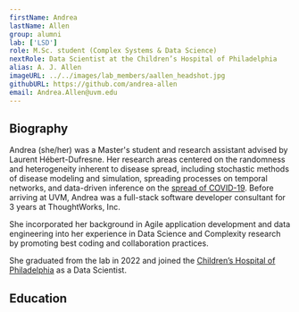 ```yaml
---
firstName: Andrea
lastName: Allen
group: alumni
lab: ['LSD']
role: M.Sc. student (Complex Systems & Data Science)
nextRole: Data Scientist at the Children’s Hospital of Philadelphia
alias: A. J. Allen
imageURL: ../../images/lab_members/aallen_headshot.jpg
githubURL: https://github.com/andrea-allen
email: Andrea.Allen@uvm.edu
---
```



## Biography

Andrea (she/her) was a Master's student and research assistant advised by Laurent Hébert-Dufresne. 
Her research areas centered on the randomness and heterogeneity inherent to disease spread, including stochastic methods of disease modeling and simulation, spreading processes on temporal networks, and data-driven inference on the [spread of COVID-19](https://uclacovidbehindbars.org/ice-outbreaks-report). 
Before arriving at UVM, Andrea was a full-stack software developer consultant for 3 years at ThoughtWorks, Inc. 

She incorporated her background in Agile application development and data engineering into her experience in Data Science and Complexity research by promoting best coding and collaboration practices. 

She graduated from the lab in 2022 and joined the [Children’s Hospital of Philadelphia](https://www.chop.edu/) as a Data Scientist.

## Education

<EducationList>
	<EducationItem advisor="Laurent Hébert-Dufresne" 
					degree="M.S. in Complex Systems and Data Science"
					years="2020-2022" 
					university="University of Vermont"/>
	<EducationItem degree="B.A. in Mathematics"
					years="2013-2017" 
					university="Oberlin College"/>
</EducationList>